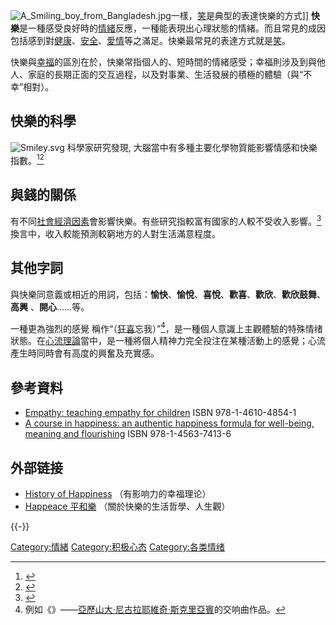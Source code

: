 {{Expert|time=2022-06-24}}
[[Image:A_Smiling_boy_from_Bangladesh.jpg|thumb]]一樣，[[笑|笑]]是典型的表達快樂的方式]]
'''快樂'''是一種感受良好時的[[情緒|情緒]]反應，一種能表現出心理狀態的情緒。而且常見的成因包括感到對[[健康|健康]]、[[安全|安全]]、[[愛情|愛情]]等之滿足。快樂最常見的表達方式就是[[笑|笑]]。

快樂與[[幸福|幸福]]的區別在於，快樂常指個人的、短時間的情緒感受；幸福則涉及到與他人、家庭的長期正面的交互過程，以及對事業、生活發展的積極的體驗（與“不幸”相對）。

== 快樂的科學 ==
[[File:Smiley.svg|thumb]]
科學家研究發現, 大腦當中有多種主要化學物質能影響情感和快樂指數。<ref>{{Cite web|url=http://www.independent.co.uk/life-style/health-and-families/features/everything-you-need-to-know-about-happiness-science-a6792031.html|title=|accessdate=|author=JODIE TYLEY|date=Thursday 31 December 2015 15:12 GMT|publisher=|archive-date=2020-04-30|archive-url=https://web.archive.org/web/20200430183208/https://www.independent.co.uk/life-style/health-and-families/features/everything-you-need-to-know-about-happiness-science-a6792031.html|dead-url=no}}</ref><ref>{{Cite web|url=https://www.psychologytoday.com/blog/the-athletes-way/201211/the-neurochemicals-happiness|title=The Neurochemicals of Happiness|accessdate=|author=Christopher Bergland|date=Nov 29, 2012|publisher=Psychology Today}}</ref>

== 與錢的關係 ==
有不同[[社会经济地位|社會經濟因素]]會影響快樂。有些研究指較富有國家的人較不受收入影響。<ref>{{Cite book|chapter=Money and Happiness|title=Culture and Subjective Well-Being|url=http://dx.doi.org/10.7551/mitpress/2242.003.0013|publisher=The MIT Press|date=2003|isbn=9780262316194}}</ref>換言中，收入較能預測較窮地方的人對生活滿意程度。

== 其他字詞 ==
與快樂同意義或相近的用詞，包括：'''愉快'''、'''愉悅'''、'''喜悅'''、'''歡喜'''、'''歡欣'''、'''歡欣鼓舞'''、'''高興'''<!--註解：加上粗體格式，以表明這些字詞均指向本條目-->、'''開心'''……等。

一種更為強烈的感覺<!--a feeling of very great happiness-->稱作“{{lang|en|ecstasy}}（[[狂喜_(情緒)|狂喜]]忘我）”<ref>例如《{{tsl|en|The Poem of Ecstasy|狂喜之诗}}》——[[亞歷山大·尼古拉耶維奇·斯克里亞賓|亞歷山大·尼古拉耶維奇·斯克里亞賓]]的交响曲作品。</ref>，是一種個人意識上主觀體驗的特殊情绪狀態。在[[心流理論|心流理論]]當中，是一種將個人精神力完全投注在某種活動上的感覺；心流產生時同時會有高度的興奮及充實感。
<!--
{{Wikt|ecstasy}}
{{Commons category|Ecstasy (emotion)}}
*信仰的狂喜（{{tsl|en|Religious ecstasy|religious ecstasy}}）
*基督教[[神秘主義|神秘主義]]（Christian mysticism）
*[[宗教致幻劑|宗教致幻劑]]（entheogen）
-->

== 參考資料 ==
{{reflist}}
* [http://www.amazon.com/Empathy-teaching-children-exercises-parenting/dp/1461048540/ref=sr_1_1 Empathy: teaching empathy for children] ISBN 978-1-4610-4854-1
* [http://www.amazon.com/course-happiness-authentic-well-being-flourishing/dp/1456374133/ref=sr_1_1 A course in happiness: an authentic happiness formula for well-being, meaning and flourishing] ISBN 978-1-4563-7413-6

== 外部链接 ==
* [http://www.pursuit-of-happiness.org/pursuit-of-happiness/history-of-happiness History of Happiness] {{Wayback|url=http://www.pursuit-of-happiness.org/pursuit-of-happiness/history-of-happiness |date=20100416085839 }}（有影响力的幸福理论）
* [http://www.happeace.org Happeace 平和樂] {{Wayback|url=http://www.happeace.org/ |date=20200805212526 }}（關於快樂的生活哲學、人生觀）

{{-}}
{{emotion-footer}}

{{Authority control}}
[[Category:情緒|Category:情緒]]
[[Category:积极心态|Category:积极心态]]
[[Category:各类情绪|Category:各类情绪]]